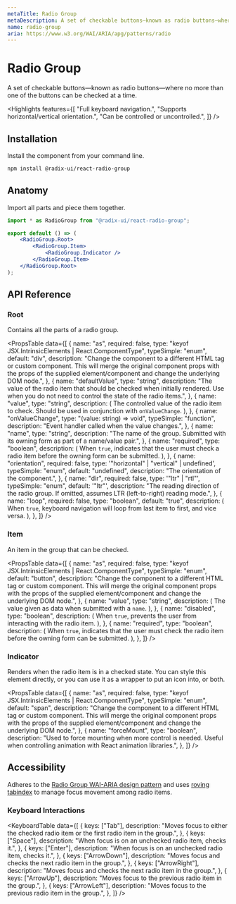 ```yaml
---
metaTitle: Radio Group
metaDescription: A set of checkable buttons—known as radio buttons—where no more than one of the buttons can be checked at a time.
name: radio-group
aria: https://www.w3.org/WAI/ARIA/apg/patterns/radio
---
```


# Radio Group

<Description>
	A set of checkable buttons—known as radio buttons—where no more than one of
	the buttons can be checked at a time.
</Description>

<Highlights
	features={[
		"Full keyboard navigation.",
		"Supports horizontal/vertical orientation.",
		"Can be controlled or uncontrolled.",
	]}
/>

## Installation

Install the component from your command line.

```bash
npm install @radix-ui/react-radio-group
```

## Anatomy

Import all parts and piece them together.

```jsx
import * as RadioGroup from "@radix-ui/react-radio-group";

export default () => (
	<RadioGroup.Root>
		<RadioGroup.Item>
			<RadioGroup.Indicator />
		</RadioGroup.Item>
	</RadioGroup.Root>
);
```

## API Reference

### Root

Contains all the parts of a radio group.

<PropsTable
	data={[
		{
			name: "as",
			required: false,
			type: "keyof JSX.IntrinsicElements | React.ComponentType<any>",
			typeSimple: "enum",
			default: "div",
			description:
				"Change the component to a different HTML tag or custom component. This will merge the original component props with the props of the supplied element/component and change the underlying DOM node.",
		},
		{
			name: "defaultValue",
			type: "string",
			description:
				"The value of the radio item that should be checked when initially rendered. Use when you do not need to control the state of the radio items.",
		},
		{
			name: "value",
			type: "string",
			description: (
				<span>
					The controlled value of the radio item to check. Should be used in
					conjunction with <Code>onValueChange</Code>.
				</span>
			),
		},
		{
			name: "onValueChange",
			type: "(value: string) => void",
			typeSimple: "function",
			description: "Event handler called when the value changes.",
		},
		{
			name: "name",
			type: "string",
			description:
				"The name of the group. Submitted with its owning form as part of a name/value pair.",
		},
		{
			name: "required",
			type: "boolean",
			description: (
				<span>
					When <Code>true</Code>, indicates that the user must check a radio
					item before the owning form can be submitted.
				</span>
			),
		},
		{
			name: "orientation",
			required: false,
			type: '"horizontal" | "vertical" | undefined',
			typeSimple: "enum",
			default: "undefined",
			description: "The orientation of the component.",
		},
		{
			name: "dir",
			required: false,
			type: '"ltr" | "rtl"',
			typeSimple: "enum",
			default: '"ltr"',
			description:
				"The reading direction of the radio group. If omitted, assumes LTR (left-to-right) reading mode.",
		},
		{
			name: "loop",
			required: false,
			type: "boolean",
			default: "true",
			description: (
				<span>
					When <Code>true</Code>, keyboard navigation will loop from last item
					to first, and vice versa.
				</span>
			),
		},
	]}
/>

### Item

An item in the group that can be checked.

<PropsTable
	data={[
		{
			name: "as",
			required: false,
			type: "keyof JSX.IntrinsicElements | React.ComponentType<any>",
			typeSimple: "enum",
			default: "button",
			description:
				"Change the component to a different HTML tag or custom component. This will merge the original component props with the props of the supplied element/component and change the underlying DOM node.",
		},
		{
			name: "value",
			type: "string",
			description: (
				<span>
					The value given as data when submitted with a <Code>name</Code>.
				</span>
			),
		},
		{
			name: "disabled",
			type: "boolean",
			description: (
				<span>
					When <Code>true</Code>, prevents the user from interacting with the
					radio item.
				</span>
			),
		},
		{
			name: "required",
			type: "boolean",
			description: (
				<span>
					When <Code>true</Code>, indicates that the user must check the radio
					item before the owning form can be submitted.
				</span>
			),
		},
	]}
/>

### Indicator

Renders when the radio item is in a checked state. You can style this element directly, or you can use it as a wrapper to put an icon into, or both.

<PropsTable
	data={[
		{
			name: "as",
			required: false,
			type: "keyof JSX.IntrinsicElements | React.ComponentType<any>",
			typeSimple: "enum",
			default: "span",
			description:
				"Change the component to a different HTML tag or custom component. This will merge the original component props with the props of the supplied element/component and change the underlying DOM node.",
		},
		{
			name: "forceMount",
			type: "boolean",
			description:
				"Used to force mounting when more control is needed. Useful when controlling animation with React animation libraries.",
		},
	]}
/>

## Accessibility

Adheres to the [Radio Group WAI-ARIA design pattern](https://www.w3.org/WAI/ARIA/apg/patterns/radio) and uses [roving tabindex](https://www.w3.org/WAI/ARIA/apg/patterns/radio/examples/radio) to manage focus movement among radio items.

### Keyboard Interactions

<KeyboardTable
	data={[
		{
			keys: ["Tab"],
			description:
				"Moves focus to either the checked radio item or the first radio item in the group.",
		},
		{
			keys: ["Space"],
			description: "When focus is on an unchecked radio item, checks it.",
		},
		{
			keys: ["Enter"],
			description: "When focus is on an unchecked radio item, checks it.",
		},
		{
			keys: ["ArrowDown"],
			description: "Moves focus and checks the next radio item in the group.",
		},
		{
			keys: ["ArrowRight"],
			description: "Moves focus and checks the next radio item in the group.",
		},
		{
			keys: ["ArrowUp"],
			description: "Moves focus to the previous radio item in the group.",
		},
		{
			keys: ["ArrowLeft"],
			description: "Moves focus to the previous radio item in the group.",
		},
	]}
/>
